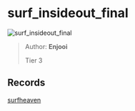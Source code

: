 
# surf_insideout_final

![surf_insideout_final](https://raw.githubusercontent.com/Sayt123/SurfMapPics/Maps-and-bonuses/csgo/surf_insideout_final.jpg)

> Author: **Enjooi**
>
> Tier 3

## Records

[surfheaven](https://surfheaven.eu/map/surf_insideout_final)
